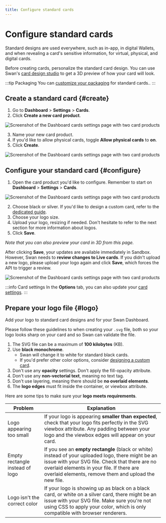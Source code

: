```yaml
---
title: Configure standard cards
---
```


# Configure standard cards

Standard designs are used everywhere, such as in-app, in digital Wallets, and when revealing a card's sensitive information, for virtual, physical, and digital cards.

Before creating cards, personalize the standard card design.
You can use Swan's [card design studio](https://swan-io.github.io/card-design-studio/) to get a 3D preview of how your card will look.

:::tip Packaging
You can [customize your packaging](./index.mdx#packaging) for standard cards..
:::

## Create a standard card {#create}

1. Go to **Dashboard** > **Settings** > **Cards**.
1. Click **Create a new card product**.

![Screenshot of the Dashboard cards settings page with two card products](../../../images/topics/cards/cards-configure-create-1.png)

3. Name your new card product.
4. If you'd like to allow physical cards, toggle **Allow physical cards** to **on**.
5. Click **Create**.

![Screenshot of the Dashboard cards settings page with two card products](../../../images/topics/cards/cards-configure-create-2.png)

## Configure your standard card {#configure}

1. Open the card product you'd like to configure.
   Remember to start on **Dashboard** > **Settings** > **Cards**.

![Screenshot of the Dashboard cards settings page with two card products](../../../images/topics/cards/cards-configure-1.png)

2. Choose black or silver. If you'd like to design a custom card, refer to the [dedicated guide](./guide-custom.mdx).
3. Choose your logo size.
4. Upload your logo, resizing if needed. Don't hesitate to refer to the next section for more information about logos.
5. Click **Save**.

_Note that you can also preview your card in 3D from this page._

After clicking **Save**, your updates are available immediately in Sandbox.
However, Swan needs to **review changes to Live cards**.
If you didn't upload a new logo, please upload your logo again and click **Save**, which forces the API to trigger a review.

![Screenshot of the Dashboard cards settings page with two card products](../../../images/topics/cards/cards-configure-2.png)

:::info Card settings
In the **Options** tab, you can also update your [card settings](../overview/guide-update.mdx).
:::

## Prepare your logo file {#logo}

Add your logo to standard card designs and for your Swan Dashboard.

Please follow these guidelines to when creating your `.svg` file, both so your logo looks sharp on your card and so Swan can validate the file.

1. The SVG file can be a maximum of **100 kilobytes** (KB).
1. Use **black monochrome**.
   - Swan will change it to white for standard black cards.
   - If you'd prefer other color options, consider [designing a custom card](./guide-custom.mdx).
1. Don't use any **opacity** settings. Don't apply the fill-opacity attribute.
1. Don't use any **non-vectorial text**, meaning no text tag.
1. Don't use layering, meaning there should be **no overlaid elements**.
1. The **logo edges** must fit inside the container, or viewbox attribute.

Here are some tips to make sure your **logo meets requirements**.

| Problem                         | Explanation                                                                                                                                                                                                                                                |
| ------------------------------- | ---------------------------------------------------------------------------------------------------------------------------------------------------------------------------------------------------------------------------------------------------------- |
| Logo appearing too small        | If your logo is appearing **smaller than expected**, check that your logo fits perfectly in the SVG viewbox attribute. Any padding between your logo and the viewbox edges will appear on your card.                                                       |
| Empty rectangle instead of logo | If you see an **empty rectangle** (black or white) instead of your uploaded logo, there might be an issue with your SVG file. Check that there are no overlaid elements in your file. If there are overlaid elements, remove them and upload the new file. |
| Logo isn't the correct color    | If your logo is showing up as black on a black card, or white on a silver card, there might be an issue with your SVG file. Make sure you're not using CSS to apply your color, which is only compatible with browser renderers.                           |
